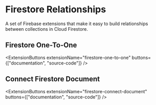 
# Firestore Relationships

A set of Firebase extensions that make it easy to build relationships between collections in Cloud Firestore.

## Firestore One-To-One

<ExtensionButtons
  extensionName="firestore-one-to-one"
  buttons={["documentation", "source-code"]}
/>

## Connect Firestore Document

<ExtensionButtons
  extensionName="firestore-connect-document"
  buttons={["documentation", "source-code"]}
/>
